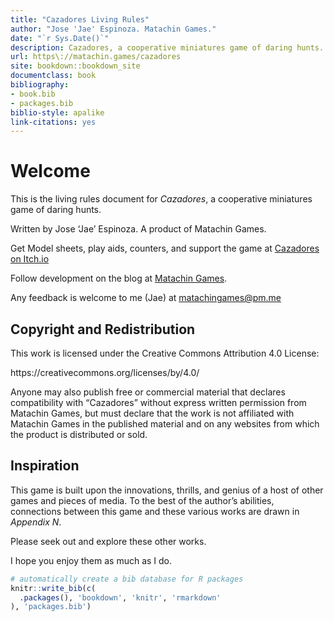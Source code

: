 ```yaml
---
title: "Cazadores Living Rules"
author: "Jose 'Jae' Espinoza. Matachin Games."
date: "`r Sys.Date()`"
description: Cazadores, a cooperative miniatures game of daring hunts.
url: https\://matachin.games/cazadores
site: bookdown::bookdown_site
documentclass: book
bibliography:
- book.bib
- packages.bib
biblio-style: apalike
link-citations: yes
---
```


# Welcome {-}

This is the living rules document for *Cazadores*, a cooperative miniatures game of daring hunts.

Written by Jose 'Jae' Espinoza. A product of Matachin Games.

Get Model sheets, play aids, counters, and support the game at [Cazadores on Itch.io](https://matachingames.itch.io/cazadores)

Follow development on the blog at [Matachin Games](https://matachin.games).

Any feedback is welcome to me (Jae) at [matachingames@pm.me](mailto:matachingames@pm.me)

## Copyright and Redistribution {-}

This work is licensed under the Creative Commons Attribution 4.0 License: 

https://creativecommons.org/licenses/by/4.0/

Anyone may also publish free or commercial material that declares compatibility with “Cazadores” without express written permission from Matachin Games, but must declare that the work is not affiliated with Matachin Games in the published material and on any websites from which the product is distributed or sold.

## Inspiration {-}

This game is built upon the innovations, thrills, and genius of a host of other games and pieces of media. To the best of the author’s abilities, connections between this game and these various works are drawn in *Appendix N*. 

Please seek out and explore these other works.      

I hope you enjoy them as much as I do.    


```r
# automatically create a bib database for R packages
knitr::write_bib(c(
  .packages(), 'bookdown', 'knitr', 'rmarkdown'
), 'packages.bib')
```
